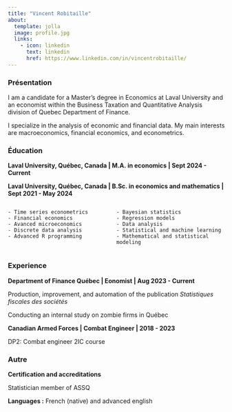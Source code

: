 ```yaml
---
title: "Vincent Robitaille"
about:
  template: jolla
  image: profile.jpg
  links:
    - icon: linkedin
      text: linkedin
      href: https://www.linkedin.com/in/vincentrobitaille/
---
```


### Présentation

I am a candidate for a Master's degree in Economics at Laval University and an economist within the Business Taxation and Quantitative Analysis division of Quebec Department of Finance.

I specialize in the analysis of economic and financial data. My main interests are macroeconomics, financial economics, and econometrics.

### Éducation

**Laval University, Québec, Canada \| M.A. in economics \| Sept 2024 - Current**

**Laval University, Québec, Canada \| B.Sc. in economics and mathematics \| Sept 2021 - May 2024**

```{=html}
<style>
  .two-columns {
    display: flex;
    justify-content: space-between;
  }
  .column {
    width: 48%;
    text-align: left;
  }
  ul {
  padding-left: 20px;
}
</style>
```
::: two-columns
::: column
```         
- Time series econometrics
- Financial economics
- Avanced microeconomics
- Discrete data analysis
- Advanced R programming
```
:::

::: column
```         
- Bayesian statistics
- Regression models
- Data analysis
- Statistical and machine learning
- Mathematical and statistical modeling
```
:::
:::

### Experience

**Department of Finance Québec \| Eonomist \| Aug 2023 - Current**

Production, improvement, and automation of the publication *Statistiques fiscales des sociétés*

Conducting an internal study on zombie firms in Québec

**Canadian Armed Forces \| Combat Engineer \| 2018 - 2023**

DP2: Combat engineer 2IC course

### Autre

**Certification and accreditations**

Statistician member of ASSQ

**Languages :** French (native) and advanced english